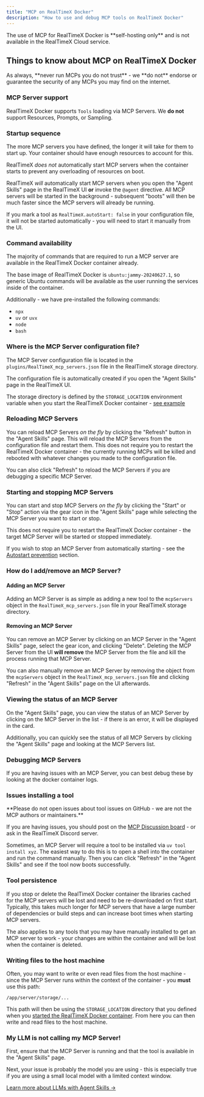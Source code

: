 ```yaml
---
title: "MCP on RealTimeX Docker"
description: "How to use and debug MCP tools on RealTimeX Docker"
---
```



<Callout type="error" emoji="️‼️">
  The use of MCP for RealTimeX Docker is **self-hosting only** and is not available in the RealTimeX Cloud service.
</Callout>

## Things to know about MCP on RealTimeX Docker

<Callout type="error" emoji="🔒">
  As always, **never run MCPs you do not trust** - we **do not** endorse or guarantee the security of any MCPs you may find on the internet.
</Callout>

### MCP Server support

RealTimeX Docker supports `Tools` loading via MCP Servers. We **do not** support Resources, Prompts, or Sampling.

### Startup sequence

<Callout type="info" emoji="💡">
  The more MCP servers you have defined, the longer it will take for them to start up. Your container should have enough resources to account for this.
</Callout>

RealTimeX _does not_ automatically start MCP servers when the container starts to prevent any overloading of resources on boot.

RealTimeX _will_ automatically start MCP servers when you open the "Agent Skills" page in the RealTimeX UI **or** invoke the `@agent` directive.
All MCP servers will be started in the background - subsequent "boots" will then be much faster since the MCP servers will already be running.

If you mark a tool as `RealTimeX.autoStart: false` in your configuration file, it will not be started automatically - you will need to start it manually from the UI.

### Command availability

The majority of commands that are required to run a MCP server are available in the RealTimeX Docker container already.

The base image of RealTimeX Docker is `ubuntu:jammy-20240627.1`, so generic Ubuntu commands will be available as the user running the services inside of the container.

Additionally - we have pre-installed the following commands:
- `npx`
- `uv` or `uvx`
- `node`
- `bash`

### Where is the MCP Server configuration file?

The MCP Server configuration file is located in the `plugins/RealTimeX_mcp_servers.json` file in the RealTimeX storage directory.

<Callout type="info" emoji="💡">
  The configuration file is automatically created if you open the "Agent Skills" page in the RealTimeX UI.
</Callout>

The storage directory is defined by the `STORAGE_LOCATION` environment variable when you start the RealTimeX Docker container - [see example](/installation-docker/local-docker)

### Reloading MCP Servers

You can reload MCP Servers *on the fly* by clicking the "Refresh" button in the "Agent Skills" page. This will reload the MCP Servers from the configuration file and restart them. 
This does not require you to restart the RealTimeX Docker container - the currently running MCPs will be killed and rebooted with whatever changes you made to the configuration file.

You can also click "Refresh" to reload the MCP Servers if you are debugging a specific MCP Server.

### Starting and stopping MCP Servers

You can start and stop MCP Servers *on the fly* by clicking the "Start" or "Stop" action via the gear icon in the "Agent Skills" page while selecting the MCP Server you want to start or stop.

This does not require you to restart the RealTimeX Docker container - the target MCP Server will be started or stopped immediately.

If you wish to stop an MCP Server from automatically starting - see the [Autostart prevention](#autostart-prevention) section.

### How do I add/remove an MCP Server?

#### Adding an MCP Server
Adding an MCP Server is as simple as adding a new tool to the `mcpServers` object in the `RealTimeX_mcp_servers.json` file in your RealTimeX storage directory.

#### Removing an MCP Server

You can remove an MCP Server by clicking on an MCP Server in the "Agent Skills" page, select the gear icon, and clicking "Delete".
Deleting the MCP Server from the UI **will remove** the MCP Server from the file and kill the process running that MCP Server.

You can also manually remove an MCP Server by removing the object from the `mcpServers` object in the `RealTimeX_mcp_servers.json` file and clicking "Refresh" in the "Agent Skills" page on the UI afterwards.

### Viewing the status of an MCP Server

On the "Agent Skills" page, you can view the status of an MCP Server by clicking on the MCP Server in the list - if there is an error, it will be displayed in the card.

Additionally, you can quickly see the status of all MCP Servers by clicking the "Agent Skills" page and looking at the MCP Servers list.

### Debugging MCP Servers

If you are having issues with an MCP Server, you can best debug these by looking at the docker container logs.

### Issues installing a tool

<Callout type="info" emoji="💡">
  **Please do not open issues about tool issues on GitHub - we are not the MCP authors or maintainers.** 
  
  If you are having issues, you should post on the [MCP Discussion board](https://github.com/orgs/modelcontextprotocol/discussions) - or ask in the RealTimeX Discord server.
</Callout>

Sometimes, an MCP Server will require a tool to be installed via `uv tool install xyz`.
The easiest way to do this is to open a shell into the container and run the command manually. Then you can click "Refresh" in the "Agent Skills" and see if the tool now boots successfully.

### Tool persistence

If you stop or delete the RealTimeX Docker container the libraries cached for the MCP servers will be lost and need to be re-downloaded on first start. Typically, this takes much longer for MCP servers that have a large number of dependencies or build steps and can increase boot times when starting MCP servers.

The also applies to any tools that you may have manually installed to get an MCP server to work - your changes are within the container and will be lost when the container is deleted.

### Writing files to the host machine

Often, you may want to write or even read files from the host machine - since the MCP Server runs within the context of the container - you **must** use this path:

```
/app/server/storage/...
```

This path will then be using the `STORAGE_LOCATION` directory that you defined when you [started the RealTimeX Docker container](/installation-docker/local-docker). From here you can then write and read files to the host machine.


### My LLM is not calling my MCP Server!

First, ensure that the MCP Server is running and that the tool is available in the "Agent Skills" page.

Next, your issue is probably the model you are using - this is especially true if you are using a small local model with a limited context window.

[Learn more about LLMs with Agent Skills &rarr;](/agent-not-using-tools)
